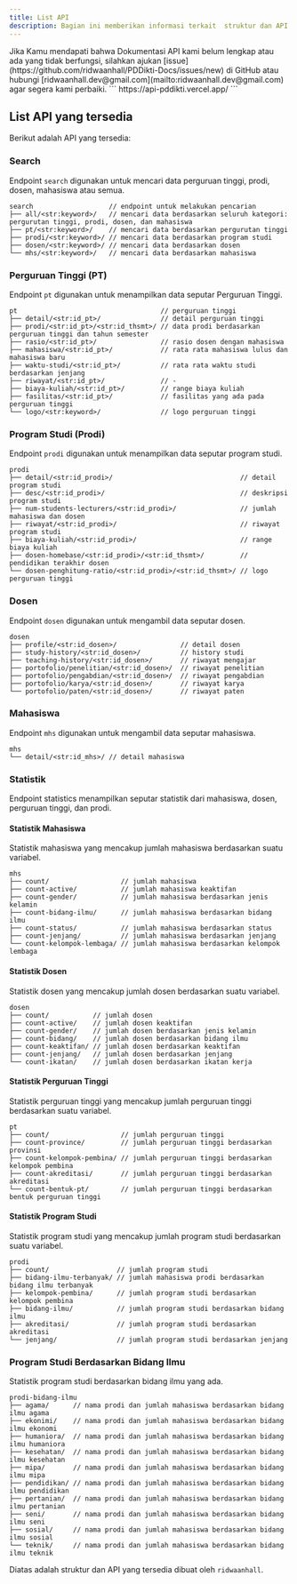 ```yaml
---
title: List API
description: Bagian ini memberikan informasi terkait  struktur dan API yang tersedia.
---
```


<Note type="success" title="Perhatian">
  Jika Kamu mendapati bahwa Dokumentasi API kami belum lengkap atau ada yang tidak berfungsi, silahkan ajukan [issue](https://github.com/ridwaanhall/PDDikti-Docs/issues/new) di GitHub atau hubungi [ridwaanhall.dev@gmail.com](mailto:ridwaanhall.dev@gmail.com) agar segera kami perbaiki.
</Note>

<Note type="note" title="BASE API">
  ```
  https://api-pddikti.vercel.app/
  ```
</Note>

## List API yang tersedia

Berikut adalah API yang tersedia:

### Search

Endpoint `search` digunakan untuk mencari data perguruan tinggi, prodi, dosen, mahasiswa atau semua.

```
search                   // endpoint untuk melakukan pencarian
├── all/<str:keyword>/   // mencari data berdasarkan seluruh kategori: pergurutan tinggi, prodi, dosen, dan mahasiswa
├── pt/<str:keyword>/    // mencari data berdasarkan pergurutan tinggi
├── prodi/<str:keyword>/ // mencari data berdasarkan program studi
├── dosen/<str:keyword>/ // mencari data berdasarkan dosen
└── mhs/<str:keyword>/   // mencari data berdasarkan mahasiswa
```

### Perguruan Tinggi (PT)

Endpoint `pt` digunakan untuk menampilkan data seputar Perguruan Tinggi.

```
pt                                    // perguruan tinggi
├── detail/<str:id_pt>/               // detail perguruan tinggi
├── prodi/<str:id_pt>/<str:id_thsmt>/ // data prodi berdasarkan perguruan tinggi dan tahun semester
├── rasio/<str:id_pt>/                // rasio dosen dengan mahasiswa
├── mahasiswa/<str:id_pt>/            // rata rata mahasiswa lulus dan mahasiswa baru
├── waktu-studi/<str:id_pt>/          // rata rata waktu studi berdasarkan jenjang
├── riwayat/<str:id_pt>/              // -
├── biaya-kuliah/<str:id_pt>/         // range biaya kuliah
├── fasilitas/<str:id_pt>/            // fasilitas yang ada pada perguruan tinggi
└── logo/<str:keyword>/               // logo perguruan tinggi
```

### Program Studi (Prodi)
Endpoint `prodi` digunakan untuk menampilkan data seputar program studi.

```
prodi
├── detail/<str:id_prodi>/                                // detail program studi
├── desc/<str:id_prodi>/                                  // deskripsi program studi
├── num-students-lecturers/<str:id_prodi>/                // jumlah mahasiswa dan dosen
├── riwayat/<str:id_prodi>/                               // riwayat program studi
├── biaya-kuliah/<str:id_prodi>/                          // range biaya kuliah
├── dosen-homebase/<str:id_prodi>/<str:id_thsmt>/         // pendidikan terakhir dosen
└── dosen-penghitung-ratio/<str:id_prodi>/<str:id_thsmt>/ // logo perguruan tinggi
```

### Dosen
Endpoint `dosen` digunakan untuk mengambil data seputar dosen.

```
dosen
├── profile/<str:id_dosen>/                // detail dosen
├── study-history/<str:id_dosen>/          // history studi
├── teaching-history/<str:id_dosen>/       // riwayat mengajar
├── portofolio/penelitian/<str:id_dosen>/  // riwayat penelitian
├── portofolio/pengabdian/<str:id_dosen>/  // riwayat pengabdian
├── portofolio/karya/<str:id_dosen>/       // riwayat karya
└── portofolio/paten/<str:id_dosen>/       // riwayat paten
```

### Mahasiswa
Endpoint `mhs` digunakan untuk mengambil data seputar mahasiswa.

```
mhs
└── detail/<str:id_mhs>/ // detail mahasiswa
```

### Statistik
Endpoint statistics menampilkan seputar statistik dari mahasiswa, dosen, perguruan tinggi, dan prodi.

#### Statistik Mahasiswa
Statistik mahasiswa yang mencakup jumlah mahasiswa berdasarkan suatu variabel.

```
mhs
├── count/                  // jumlah mahasiswa
├── count-active/           // jumlah mahasiswa keaktifan
├── count-gender/           // jumlah mahasiswa berdasarkan jenis kelamin
├── count-bidang-ilmu/      // jumlah mahasiswa berdasarkan bidang ilmu
├── count-status/           // jumlah mahasiswa berdasarkan status
├── count-jenjang/          // jumlah mahasiswa berdasarkan jenjang
└── count-kelompok-lembaga/ // jumlah mahasiswa berdasarkan kelompok lembaga
```

#### Statistik Dosen
Statistik dosen yang mencakup jumlah dosen berdasarkan suatu variabel.

```
dosen
├── count/           // jumlah dosen
├── count-active/    // jumlah dosen keaktifan
├── count-gender/    // jumlah dosen berdasarkan jenis kelamin
├── count-bidang/    // jumlah dosen berdasarkan bidang ilmu
├── count-keaktifan/ // jumlah dosen berdasarkan keaktifan
├── count-jenjang/   // jumlah dosen berdasarkan jenjang
└── count-ikatan/    // jumlah dosen berdasarkan ikatan kerja
```

#### Statistik Perguruan Tinggi
Statistik perguruan tinggi yang mencakup jumlah perguruan tinggi berdasarkan suatu variabel.

```
pt
├── count/                  // jumlah perguruan tinggi
├── count-province/         // jumlah perguruan tinggi berdasarkan provinsi
├── count-kelompok-pembina/ // jumlah perguruan tinggi berdasarkan kelompok pembina
├── count-akreditasi/       // jumlah perguruan tinggi berdasarkan akreditasi
└── count-bentuk-pt/        // jumlah perguruan tinggi berdasarkan bentuk perguruan tinggi
```

#### Statistik Program Studi
Statistik program studi yang mencakup jumlah program studi berdasarkan suatu variabel.

```
prodi
├── count/                 // jumlah program studi
├── bidang-ilmu-terbanyak/ // jumlah mahasiswa prodi berdasarkan bidang ilmu terbanyak
├── kelompok-pembina/      // jumlah program studi berdasarkan kelompok pembina
├── bidang-ilmu/           // jumlah program studi berdasarkan bidang ilmu
├── akreditasi/            // jumlah program studi berdasarkan akreditasi
└── jenjang/               // jumlah program studi berdasarkan jenjang
```

### Program Studi Berdasarkan Bidang Ilmu
Statistik program studi berdasarkan bidang ilmu yang ada.

```
prodi-bidang-ilmu
├── agama/      // nama prodi dan jumlah mahasiswa berdasarkan bidang ilmu agama
├── ekonimi/    // nama prodi dan jumlah mahasiswa berdasarkan bidang ilmu ekonomi
├── humaniora/  // nama prodi dan jumlah mahasiswa berdasarkan bidang ilmu humaniora
├── kesehatan/  // nama prodi dan jumlah mahasiswa berdasarkan bidang ilmu kesehatan
├── mipa/       // nama prodi dan jumlah mahasiswa berdasarkan bidang ilmu mipa
├── pendidikan/ // nama prodi dan jumlah mahasiswa berdasarkan bidang ilmu pendidikan
├── pertanian/  // nama prodi dan jumlah mahasiswa berdasarkan bidang ilmu pertanian
├── seni/       // nama prodi dan jumlah mahasiswa berdasarkan bidang ilmu seni
├── sosial/     // nama prodi dan jumlah mahasiswa berdasarkan bidang ilmu sosial
└── teknik/     // nama prodi dan jumlah mahasiswa berdasarkan bidang ilmu teknik
```

Diatas adalah struktur dan API yang tersedia dibuat oleh `ridwaanhall`.